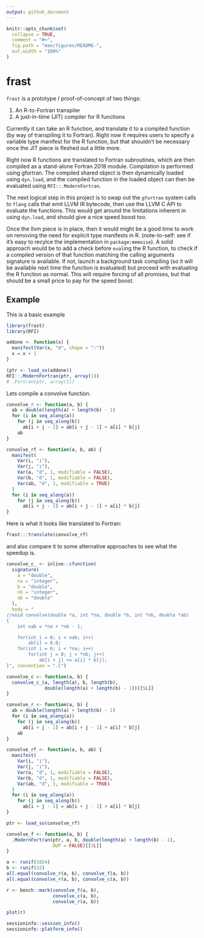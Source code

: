 ```yaml
---
output: github_document
---
```


<!-- README.md is generated from README.Rmd. Please edit that file -->

```r
knitr::opts_chunk$set(
  collapse = TRUE,
  comment = "#>",
  fig.path = "man/figures/README-",
  out.width = "100%"
)
```

# frast

<!-- badges: start -->
<!-- badges: end -->

`frast` is a prototype / proof-of-concept of two things:
 
1)  An R-to-Fortran transpiler
2)  A just-in-time (JIT) compiler for R functions

 
Currently it can take an R function, and translate it to a compiled function (by way of transpiling it to Fortran). Right now it requires users to specify a variable type manifest for the R function, but that shouldn't be necessary once the JIT piece is fleshed out a little more. 

Right now R functions are translated to Fortran subroutines, which are then compiled as a stand-alone Fortran 2018 module. Compilation is performed using gfortran. The compiled shared object is then dynamically loaded using `dyn.load`, and the compiled function in the loaded object can then be evaluated using `RFI::.ModernFortran`. 

The next logical step in this project is to swap out the `gfortran` system calls to `flang` calls that emit LLVM IR bytecode, then use the LLVM C API to evaluate the functions. This would get around the limitations inherent in using `dyn.load`, and should give a nice speed boost too.

Once the llvm piece is in place, then it would might be a good time to work on
removing the need for explicit type manifests in R. (note-to-self: see if it's
easy to recylce the implementation in `package:memoise`). A solid approach would
be to add a check before `eval`ing the R function, to check if a compiled
version of that function matching the calling arguments signature is available.
If not, launch a background task compiling (so it will be available next time
the function is evaluated) but proceed with evaluating the R function as normal.
This will require forcing of all promises, but that should be a small price to
pay for the speed boost. 

## Example

This is a basic example 

```r
library(frast)
library(RFI)

addone <- function(x) {
  manifest(Var(x, "d", shape = ":"))
  x = x + 1
}
```



```r
(ptr <- load_so(addone))
RFI::.ModernFortran(ptr, array(1))
# .Fortran(ptr, array(1))
```

Lets compile a convolve function.

```r

convolve_r <- function(a, b) {
  ab = double(length(a) + length(b) - 1)
  for (i in seq_along(a))
    for (j in seq_along(b))
      ab[i + j - 1] = ab[i + j - 1] + a[i] * b[j]
    ab
}

convolve_rf <- function(a, b, ab) {
  manifest(
    Var(i, "i"),
    Var(j, "i"),
    Var(a, "d", 1, modifiable = FALSE),
    Var(b, "d", 1, modifiable = FALSE),
    Var(ab, "d", 1, modifiable = TRUE)
  )
  for (i in seq_along(a))
    for (j in seq_along(b))
      ab[i + j - 1] = ab[i + j - 1] + a[i] * b[j]
}
```

Here is what it looks like translated to Fortran:
```r
frast:::translate(convolve_rf)
```


and also compare it to some alternative approaches to see what the speedup is.




```r
convolve_c_ <- inline::cfunction(
  signature(
    a = "double",
    na = "integer",
    b = "double",
    nb = "integer",
    ab = "double"
  ),
  body = "
//void convolve(double *a, int *na, double *b, int *nb, double *ab)
{
    int nab = *na + *nb - 1;

    for(int i = 0; i < nab; i++)
        ab[i] = 0.0;
    for(int i = 0; i < *na; i++)
        for(int j = 0; j < *nb; j++)
            ab[i + j] += a[i] * b[j];
}", convention = ".C")

convolve_c <- function(a, b) {
  convolve_c_(a, length(a), b, length(b), 
              double(length(a) + length(b) - 1))[[5L]]
}

convolve_r <- function(a, b) {
  ab = double(length(a) + length(b) - 1)
  for (i in seq_along(a))
    for (j in seq_along(b))
      ab[i + j - 1] = ab[i + j - 1] + a[i] * b[j]
    ab
}

convolve_rf <- function(a, b, ab) {
  manifest(
    Var(i, "i"),
    Var(j, "i"),
    Var(a, "d", 1, modifiable = FALSE),
    Var(b, "d", 1, modifiable = FALSE),
    Var(ab, "d", 1, modifiable = TRUE)
  )
  for (i in seq_along(a))
    for (j in seq_along(b))
      ab[i + j - 1] = ab[i + j - 1] + a[i] * b[j]
}

ptr <- load_so(convolve_rf)

convolve_f <- function(a, b) {
  .ModernFortran(ptr, a, b, double(length(a) + length(b) - 1),
                 DUP = FALSE)[[3L]]
}

a <- runif(1024)
b <- runif(32)
all.equal(convolve_r(a, b), convolve_f(a, b))
all.equal(convolve_r(a, b), convolve_c(a, b))

r <- bench::mark(convolve_f(a, b), 
                 convolve_c(a, b), 
                 convolve_r(a, b))
```


```r
plot(r)
```

```r
sessioninfo::session_info()
sessioninfo::platform_info()
```

